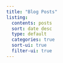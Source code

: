 ```yaml
---
title: "Blog Posts"
listing:
  contents: posts
  sort: date desc
  type: default
  categories: true
  sort-ui: true
  filter-ui: true
---
```

